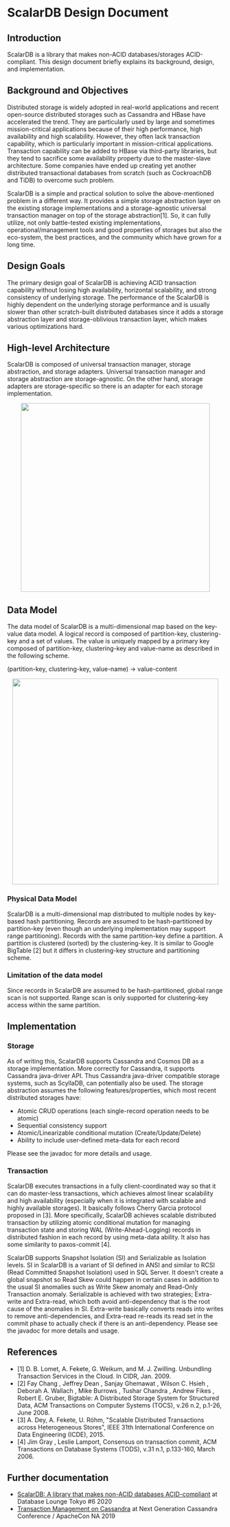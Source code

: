 # ScalarDB Design Document

## Introduction

ScalarDB is a library that makes non-ACID databases/storages ACID-compliant.
This design document briefly explains its background, design, and implementation.

## Background and Objectives

Distributed storage is widely adopted in real-world applications and recent open-source distributed storages such as Cassandra and HBase have accelerated the trend. They are particularly used by large and sometimes mission-critical applications because of their high performance, high availability and high scalability. However, they often lack transaction capability, which is particularly important in mission-critical applications. Transaction capability can be added to HBase via third-party libraries, but they tend to sacrifice some availability property due to the master-slave architecture. Some companies have ended up creating yet another distributed transactional databases from scratch (such as CockroachDB and TiDB) to overcome such problem.

ScalarDB is a simple and practical solution to solve the above-mentioned problem in a different way. It provides a simple storage abstraction layer on the existing storage implementations and a storage-agnostic universal transaction manager on top of the storage abstraction[1]. So, it can fully utilize, not only battle-tested existing implementations, operational/management tools and good properties of storages but also the eco-system, the best practices, and the community which have grown for a long time.

## Design Goals

The primary design goal of ScalarDB is achieving ACID transaction capability without losing high availability, horizontal scalability, and strong consistency of underlying storage. The performance of the ScalarDB is highly dependent on the underlying storage performance and is usually slower than other scratch-built distributed databases since it adds a storage abstraction layer and storage-oblivious transaction layer, which makes various optimizations hard.

## High-level Architecture

ScalarDB is composed of universal transaction manager, storage abstraction, and storage adapters. Universal transaction manager and storage abstraction are storage-agnostic. On the other hand, storage adapters are storage-specific so there is an adapter for each storage implementation.

<p align="center">
<img src="https://github.com/scalar-labs/scalardb/raw/master/docs/images/software_stack.png" width="440" />
</p>

## Data Model

The data model of ScalarDB is a multi-dimensional map based on the key-value data model. A logical record is composed of partition-key, clustering-key and a set of values. The value is uniquely mapped by a primary key composed of partition-key, clustering-key and value-name as described in the following scheme.

(partition-key, clustering-key, value-name) -> value-content


<p align="center">
<img src="https://github.com/scalar-labs/scalardb/raw/master/docs/images/data_model.png" width="480" />
</p>

### Physical Data Model

ScalarDB is a multi-dimensional map distributed to multiple nodes by key-based hash partitioning.
Records are assumed to be hash-partitioned by partition-key (even though an underlying implementation may support range partitioning).
Records with the same partition-key define a partition. A partition is clustered (sorted) by the clustering-key.
It is similar to Google BigTable [2] but it differs in clustering-key structure and partitioning scheme.

### Limitation of the data model

Since records in ScalarDB are assumed to be hash-partitioned, global range scan is not supported.
Range scan is only supported for clustering-key access within the same partition.

## Implementation

### Storage

As of writing this, ScalarDB supports Cassandra and Cosmos DB as a storage implementation. More correctly for Cassandra, it supports Cassandra java-driver API. Thus Cassandra java-driver compatible storage systems, such as ScyllaDB, can potentially also be used. The storage abstraction assumes the following features/properties, which most recent distributed storages have:

- Atomic CRUD operations (each single-record operation needs to be atomic)
- Sequential consistency support
- Atomic/Linearizable conditional mutation (Create/Update/Delete)
- Ability to include user-defined meta-data for each record

Please see the javadoc for more details and usage.

### Transaction

ScalarDB executes transactions in a fully client-coordinated way so that it can do master-less transactions, which achieves almost linear scalability and high availability (especially when it is integrated with scalable and highly available storages).
It basically follows Cherry Garcia protocol proposed in [3]. More specifically, ScalarDB achieves scalable distributed transaction by utilizing atomic conditional mutation for managing transaction state and storing WAL (Write-Ahead-Logging) records in distributed fashion in each record by using meta-data ability.
It also has some similarity to paxos-commit [4].

ScalarDB supports Snapshot Isolation (SI) and Serializable as Isolation levels.
SI in ScalarDB is a variant of SI defined in ANSI and similar to RCSI (Read Committed Snapshot Isolation) used in SQL Server. It doesn't create a global snapshot so Read Skew could happen in certain cases in addition to the usual SI anomalies such as Write Skew anomaly and Read-Only Transaction anomaly. Serializable is achieved with two strategies; Extra-write and Extra-read, which both avoid anti-dependency that is the root cause of the anomalies in SI. Extra-write basically converts reads into writes to remove anti-dependencies, and Extra-read re-reads its read set in the commit phase to actually check if there is an anti-dependency.
Please see the javadoc for more details and usage.

## References

- [1] D. B. Lomet, A. Fekete, G. Weikum, and M. J. Zwilling.  Unbundling Transaction Services in the Cloud. In CIDR, Jan. 2009.
- [2] Fay Chang , Jeffrey Dean , Sanjay Ghemawat , Wilson C. Hsieh , Deborah A. Wallach , Mike Burrows , Tushar Chandra , Andrew Fikes , Robert E. Gruber, Bigtable: A Distributed Storage System for Structured Data, ACM Transactions on Computer Systems (TOCS), v.26 n.2, p.1-26, June 2008.
- [3] A. Dey, A. Fekete, U. Röhm, "Scalable Distributed Transactions across Heterogeneous Stores", IEEE 31th International Conference on Data Engineering (ICDE), 2015.
- [4] Jim Gray , Leslie Lamport, Consensus on transaction commit, ACM Transactions on Database Systems (TODS), v.31 n.1, p.133-160, March 2006.


## Further documentation

- [ScalarDB: A library that makes non-ACID databases ACID-compliant](https://www.slideshare.net/scalar-inc/scalar-db-a-library-that-makes-nonacid-databases-acidcompliant) at Database Lounge Tokyo #6 2020
- [Transaction Management on Cassandra](https://www.slideshare.net/scalar-inc/transaction-management-on-cassandra) at Next Generation Cassandra Conference / ApacheCon NA 2019
